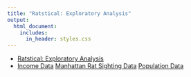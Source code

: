 ```yaml
---
title: "Ratstical: Exploratory Analysis"
output: 
  html_document:
    includes:
      in_header: styles.css
---
```


<nav class="navbar">
  <ul>
    <li><a href="ratstical.html">Ratstical: Exploratory Analysis</a></li>
    <li class="dropdown">
      <a href="income.html">Income Data</a>
      <a href="ratsighting.html">Manhattan Rat Sighting Data</a>
      <a href="population.html">Population Data</a>
    </li>
  </ul>
</nav>